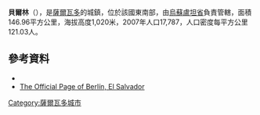 '''貝爾林'''（{{lang-es|Berlín}}），是[[薩爾瓦多|薩爾瓦多]]的城鎮，位於該國東南部，由[[烏蘇盧坦省|烏蘇盧坦省]]負責管轄，面積146.96平方公里，海拔高度1,020米，2007年人口17,787，人口密度每平方公里121.03人。

==參考資料==
* {{Wikivoyage-inline|Berlín}}
* [https://web.archive.org/web/20070905211209/http://www.berlinesesonline.com/ The Official Page of Berlín, El Salvador]


{{coord|13|30|N|88|32|W|display=title|region:SV_type:city_source:GNS-enwiki}}

{{ElSalvador-geo-stub}}
[[Category:薩爾瓦多城市|Category:薩爾瓦多城市]]